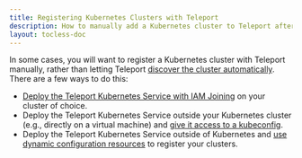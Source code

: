 ```yaml
---
title: Registering Kubernetes Clusters with Teleport
description: How to manually add a Kubernetes cluster to Teleport after creating it.
layout: tocless-doc
---
```


In some cases, you will want to register a Kubernetes cluster with Teleport
manually, rather than letting Teleport [discover the cluster
automatically](./discovery.mdx). There are a few ways to do this:

- [Deploy the Teleport Kubernetes
  Service with IAM Joining](./register-clusters/iam-joining.mdx) on your cluster of
  choice.
- Deploy the Teleport Kubernetes Service outside your Kubernetes cluster (e.g.,
  directly  on a virtual machine) and [give it access to a
  kubeconfig](./register-clusters/static-kubeconfig.mdx).
- Deploy the Teleport Kubernetes Service outside of Kubernetes  and [use dynamic
  configuration resources](./register-clusters/dynamic-registration.mdx) to
  register your clusters.

